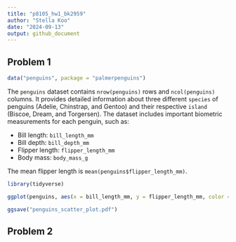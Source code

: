 ```yaml
---
title: "p8105_hw1_bk2959"
author: "Stella Koo"
date: "2024-09-13"
output: github_document
---
```


## Problem 1
```r
data("penguins", package = "palmerpenguins")
```

The `penguins` dataset contains `nrow(penguins)` rows and `ncol(penguins)` columns. 
It provides detailed information about three different `species` of penguins (Adelie, Chinstrap, and Gentoo) and their respective `island` (Biscoe, Dream, and Torgersen). 
The dataset includes important biometric measurements for each penguin, such as:

* Bill length: `bill_length_mm`
* Bill depth: `bill_depth_mm`
* Flipper length: `flipper_length_mm`
* Body mass: `body_mass_g`

The mean flipper length is `mean(penguins$flipper_length_mm)`.

```r
library(tidyverse)

ggplot(penguins, aes(x = bill_length_mm, y = flipper_length_mm, color = species)) + geom_point()

ggsave("penguins_scatter_plot.pdf")
```

## Problem 2


